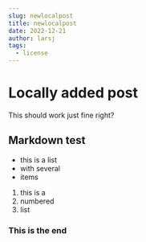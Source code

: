 ```yaml
---
slug: newlocalpost
title: newlocalpost
date: 2022-12-21
author: larsj
tags:
  - license
---
```


# Locally added post

This should work just fine right?

## Markdown test

- this is a list
- with several 
- items 

1. this is a
2. numbered
3. list

### This is the end